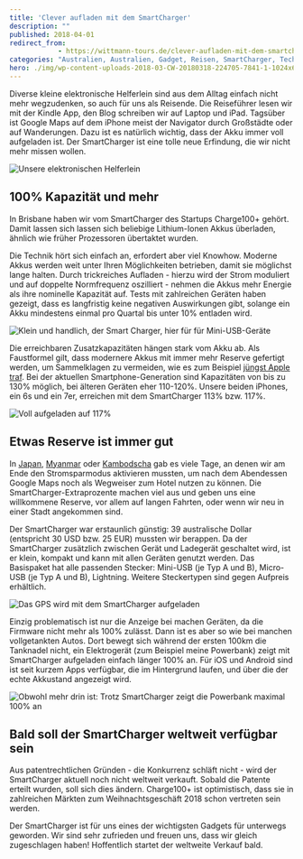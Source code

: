 ```yaml
---
title: 'Clever aufladen mit dem SmartCharger'
description: ""
published: 2018-04-01
redirect_from: 
            - https://wittmann-tours.de/clever-aufladen-mit-dem-smartcharger/
categories: "Australien, Australien, Gadget, Reisen, SmartCharger, Technologie"
hero: ./img/wp-content-uploads-2018-03-CW-20180318-224705-7841-1-1024x683.jpg
---
```

Diverse kleine elektronische Helferlein sind aus dem Alltag einfach nicht mehr wegzudenken, so auch für uns als Reisende. Die Reiseführer lesen wir mit der Kindle App, den Blog schreiben wir auf Laptop und iPad. Tagsüber ist Google Maps auf dem iPhone meist der Navigator durch Großstädte oder auf Wanderungen. Dazu ist es natürlich wichtig, dass der Akku immer voll aufgeladen ist. Der SmartCharger ist eine tolle neue Erfindung, die wir nicht mehr missen wollen.

![Unsere elektronischen Helferlein](./img/wp-content-uploads-2018-03-CW-20180318-224705-7841-1-1024x683.jpg)

<!--more-->

## 100% Kapazität und mehr

In Brisbane haben wir vom SmartCharger des Startups Charge100+ gehört. Damit lassen sich lassen sich beliebige Lithium-Ionen Akkus überladen, ähnlich wie früher Prozessoren übertaktet wurden.

Die Technik hört sich einfach an, erfordert aber viel Knowhow. Moderne Akkus werden weit unter Ihren Möglichkeiten betrieben, damit sie möglichst lange halten. Durch trickreiches Aufladen - hierzu wird der Strom moduliert und auf doppelte Normfrequenz oszilliert - nehmen die Akkus mehr Energie als ihre nominelle Kapazität auf. Tests mit zahlreichen Geräten haben gezeigt, dass es langfristig keine negativen Auswirkungen gibt, solange ein Akku mindestens einmal pro Quartal bis unter 10% entladen wird.

![Klein und handlich, der Smart Charger, hier für für Mini-USB-Geräte](./img/wp-content-uploads-2018-03-CW-20180322-194833-8038-1-1024x683.jpg)

Die erreichbaren Zusatzkapazitäten hängen stark vom Akku ab. Als Faustformel gilt, dass modernere Akkus mit immer mehr Reserve gefertigt werden, um Sammelklagen zu vermeiden, wie es zum Beispiel [jüngst Apple traf](https://www.heise.de/mac-and-i/meldung/iPhone-Drosselung-wegen-altem-Akku-Klage-Tsunami-gegen-Apple-3936050.html). Bei der aktuellen Smartphone-Generation sind Kapazitäten von bis zu 130% möglich, bei älteren Geräten eher 110-120%. Unsere beiden iPhones, ein 6s und ein 7er, erreichen mit dem SmartCharger 113% bzw. 117%.

![Voll aufgeladen auf 117%](./img/wp-content-uploads-2018-03-IMG-2022-Edit-1-1024x785.jpg)

## Etwas Reserve ist immer gut

In [Japan](http://wittmann-tours.de/category/asien/japan/), [Myanmar](http://wittmann-tours.de/category/asien/myanmar/) oder [Kambodscha](http://wittmann-tours.de/category/asien/kambodscha/) gab es viele Tage, an denen wir am Ende den Stromsparmodus aktivieren mussten, um nach dem Abendessen Google Maps noch als Wegweiser zum Hotel nutzen zu können. Die SmartCharger-Extraprozente machen viel aus und geben uns eine willkommene Reserve, vor allem auf langen Fahrten, oder wenn wir neu in einer Stadt angekommen sind.

Der SmartCharger war erstaunlich günstig: 39 australische Dollar (entspricht 30 USD bzw. 25 EUR) mussten wir berappen. Da der SmartCharger zusätzlich zwischen Gerät und Ladegerät geschaltet wird, ist er klein, kompakt und kann mit allen Geräten genutzt werden. Das Basispaket hat alle passenden Stecker: Mini-USB (je Typ A und B), Micro-USB (je Typ A und B), Lightning. Weitere Steckertypen sind gegen Aufpreis erhältlich.

![Das GPS wird mit dem SmartCharger aufgeladen](./img/wp-content-uploads-2018-03-CW-20180322-195006-8040-1-1024x683.jpg)

Einzig problematisch ist nur die Anzeige bei machen Geräten, da die Firmware nicht mehr als 100% zulässt. Dann ist es aber so wie bei manchen vollgetankten Autos. Dort bewegt sich während der ersten 100km die Tanknadel nicht, ein Elektrogerät (zum Beispiel meine Powerbank) zeigt mit SmartCharger aufgeladen einfach länger 100% an. Für iOS und Android sind ist seit kurzem Apps verfügbar, die im Hintergrund laufen, und über die der echte Akkustand angezeigt wird.

![Obwohl mehr drin ist: Trotz SmartCharger zeigt die Powerbank maximal 100% an](./img/wp-content-uploads-2018-03-CW-20180318-224315-7838-1-1024x683.jpg)

## Bald soll der SmartCharger weltweit verfügbar sein

Aus patentrechtlichen Gründen - die Konkurrenz schläft nicht - wird der SmartCharger aktuell noch nicht weltweit verkauft. Sobald die Patente erteilt wurden, soll sich dies ändern. Charge100+ ist optimistisch, dass sie in zahlreichen Märkten zum Weihnachtsgeschäft 2018 schon vertreten sein werden.

Der SmartCharger ist für uns eines der wichtigsten Gadgets für unterwegs geworden. Wir sind sehr zufrieden und freuen uns, dass wir gleich zugeschlagen haben! Hoffentlich startet der weltweite Verkauf bald.
